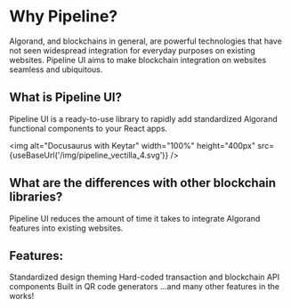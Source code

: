 # Why Pipeline?

Algorand, and blockchains in general, are powerful technologies that have not seen widespread integration for everyday purposes on existing websites. Pipeline UI aims to make blockchain integration on websites seamless and ubiquitous.

## What is Pipeline UI?

Pipeline UI is a ready-to-use library to rapidly add standardized Algorand functional components to your React apps.


<img alt="Docusaurus with Keytar" width="100%" height="400px" src={useBaseUrl('/img/pipeline_vectilla_4.svg')} />

## What are the differences with other blockchain libraries?

Pipeline UI reduces the amount of time it takes to integrate Algorand features into existing websites.

<h2>Features:</h2>


<Card bg="blue" color="white">Standardized design theming</Card>
<Card bg="blue" color="white">Hard-coded transaction and blockchain API components</Card>
<Card bg="blue" color="white">Built in QR code generators</Card>
<Card bg="blue" color="white">...and many other features in the works!</Card>
